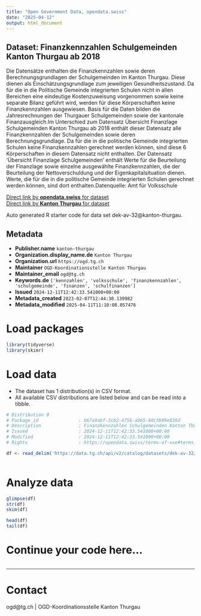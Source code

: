 ```yaml
---
title: "Open Government Data, opendata.swiss"
date: "2025-04-12"
output: html_document
---
```


## Dataset: Finanzkennzahlen Schulgemeinden Kanton Thurgau ab 2018

Die Datensätze enthalten die Finanzkennzahlen sowie deren Berechnungsgrundlagen der Schulgemeinden im Kanton Thurgau. Diese dienen als Einschätzungsgrundlage zum jeweiligen Gesundheitszustand. Da für die in die Politische Gemeinde integrierten Schulen nicht in allen Bereichen eine eindeutige Kostenzuweisung vorgenommen sowie keine separate Bilanz geführt wird, werden für diese Körperschaften keine Finanzkennzahlen ausgewiesen. Basis für die Daten bilden die Jahresrechnungen der Thurgauer Schulgemeinden sowie der kantonale Finanzausgleich.Im Unterschied zum Datensatz Übersicht Finanzlage Schulgemeinden Kanton Thurgau ab 2018 enthält dieser Datensatz alle Finanzkennzahlen der Schulgemeinden sowie deren Berechnungsgrundlage. Da für die in die politische Gemeinde integrierten Schulen keine Finanzkennzahlen gerechnet werden können, sind diese 6 Körperschaften in diesem Datensatz nicht enthalten. Der Datensatz 'Übersicht Finanzlage Schulgemeinden' enthält Werte für die Beurteilung der Finanzlage sowie einzelne ausgewählte Finanzkennzahlen, die der Beurteilung der Nettoverschuldung und der Eigenkapitalsituation dienen. Werte, die für die in die politische Gemeinde integrierten Schulen gerechnet werden können, sind dort enthalten.Datenquelle: Amt für Volksschule

[Direct link by **opendata.swiss** for dataset](https://opendata.swiss/de/dataset/finanzkennzahlen-schulgemeinden-kanton-thurgau-ab-2018)<br>
[Direct link by **Kanton Thurgau** for dataset](https://data.tg.ch/explore/dataset/dek-av-32/)

Auto generated R starter code for data set dek-av-32@kanton-thurgau.

## Metadata

- **Publisher.name** `kanton-thurgau`
- **Organization.display_name.de** `Kanton Thurgau`
- **Organization.url** `https://ogd.tg.ch`
- **Maintainer** `OGD-Koordinationsstelle Kanton Thurgau`
- **Maintainer_email** `ogd@tg.ch`
- **Keywords.de** `['kennzahlen', 'volksschule', 'finanzkennzahlen', 'schulgemeinde', 'finanzen', 'schulfinanzen']`
- **Issued** `2024-12-11T12:42:33.541000+00:00`
- **Metadata_created** `2023-02-07T12:44:30.139982`
- **Metadata_modified** `2025-04-11T11:10:08.057476`


# Load packages

```r

library(tidyverse)
library(skimr)

```

# Load data

-   The dataset has 1 distribution(s) in CSV format.
-   All available CSV distributions are listed below and can be read into a tibble.

```r

# Distribution 0
# Package_id               : b67a9abf-3cb2-4756-a965-9dc5b99e836d
# Description              : Finanzkennzahlen Schulgemeinden Kanton Thurgau ab 2018 (csv)
# Issued                   : 2024-12-11T12:42:33.541000+00:00
# Modified                 : 2024-12-11T12:42:33.541000+00:00
# Rights                   : https://opendata.swiss/terms-of-use#terms_by

df <- read_delim('https://data.tg.ch/api/v2/catalog/datasets/dek-av-32/exports/csv?use_labels=true')



```

# Analyze data

```r

glimpse(df)
str(df)
skim(df)

head(df)
tail(df)

```

# Continue your code here...

```r

```

------------------------------------------------------------------------

# Contact

ogd@tg.ch | OGD-Koordinationsstelle Kanton Thurgau
